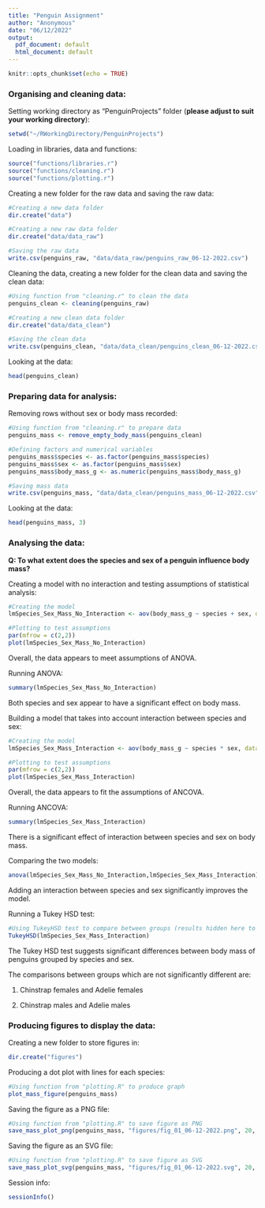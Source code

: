 ```yaml
---
title: "Penguin Assignment"
author: "Anonymous"
date: "06/12/2022"
output:
  pdf_document: default
  html_document: default
---
```


```r
knitr::opts_chunk$set(echo = TRUE)
```


### Organising and cleaning data:

Setting working directory as "PenguinProjects" folder (**please adjust to suit your working directory**):

```r
setwd("~/RWorkingDirectory/PenguinProjects")
```

Loading in libraries, data and functions:

```r
source("functions/libraries.r")
source("functions/cleaning.r")
source("functions/plotting.r")
```

Creating a new folder for the raw data and saving the raw data:

```r
#Creating a new data folder
dir.create("data")

#Creating a new raw data folder
dir.create("data/data_raw")

#Saving the raw data
write.csv(penguins_raw, "data/data_raw/penguins_raw_06-12-2022.csv")
```

Cleaning the data, creating a new folder for the clean data and saving the clean data:

```r
#Using function from "cleaning.r" to clean the data
penguins_clean <- cleaning(penguins_raw)

#Creating a new clean data folder
dir.create("data/data_clean")

#Saving the clean data
write.csv(penguins_clean, "data/data_clean/penguins_clean_06-12-2022.csv")
```

Looking at the data:

```r
head(penguins_clean)
```



### Preparing data for analysis:

Removing rows without sex or body mass recorded:

```r
#Using function from "cleaning.r" to prepare data
penguins_mass <- remove_empty_body_mass(penguins_clean)

#Defining factors and numerical variables
penguins_mass$species <- as.factor(penguins_mass$species)
penguins_mass$sex <- as.factor(penguins_mass$sex)
penguins_mass$body_mass_g <- as.numeric(penguins_mass$body_mass_g)

#Saving mass data
write.csv(penguins_mass, "data/data_clean/penguins_mass_06-12-2022.csv")
```

Looking at the data:

```r
head(penguins_mass, 3)
```


\newpage

### Analysing the data:

**Q: To what extent does the species and sex of a penguin influence body mass?**

Creating a model with no interaction and testing assumptions of statistical analysis:

```r
#Creating the model
lmSpecies_Sex_Mass_No_Interaction <- aov(body_mass_g ~ species + sex, data = penguins_mass)

#Plotting to test assumptions
par(mfrow = c(2,2))
plot(lmSpecies_Sex_Mass_No_Interaction)
```
Overall, the data appears to meet assumptions of ANOVA.

Running ANOVA:

```r
summary(lmSpecies_Sex_Mass_No_Interaction)
```
Both species and sex appear to have a significant effect on body mass.

Building a model that takes into account interaction between species and sex:

```r
#Creating the model
lmSpecies_Sex_Mass_Interaction <- aov(body_mass_g ~ species * sex, data = penguins_mass)

#Plotting to test assumptions
par(mfrow = c(2,2))
plot(lmSpecies_Sex_Mass_Interaction)
```
Overall, the data appears to fit the assumptions of ANCOVA.

Running ANCOVA:

```r
summary(lmSpecies_Sex_Mass_Interaction)
```
There is a significant effect of interaction between species and sex on body mass.

\newpage

Comparing the two models:

```r
anova(lmSpecies_Sex_Mass_No_Interaction,lmSpecies_Sex_Mass_Interaction)
```
Adding an interaction between species and sex significantly improves the model.

Running a Tukey HSD test:

```r
#Using TukeyHSD test to compare between groups (results hidden here to keep document tidy)
TukeyHSD(lmSpecies_Sex_Mass_Interaction)
```
The Tukey HSD test suggests significant differences between body mass of penguins grouped by species and sex.

The comparisons between groups which are not significantly different are:

1) Chinstrap females and Adelie females

2) Chinstrap males and Adelie males


\newpage

### Producing figures to display the data:

Creating a new folder to store figures in:

```r
dir.create("figures")
```

Producing a dot plot with lines for each species:

```r
#Using function from "plotting.R" to produce graph
plot_mass_figure(penguins_mass)
```

Saving the figure as a PNG file:

```r
#Using function from "plotting.R" to save figure as PNG
save_mass_plot_png(penguins_mass, "figures/fig_01_06-12-2022.png", 20, 600, 1.4)
```

Saving the figure as an SVG file:

```r
#Using function from "plotting.R" to save figure as SVG
save_mass_plot_svg(penguins_mass, "figures/fig_01_06-12-2022.svg", 20, 1.4)
```

\newpage

Session info:

```r
sessionInfo()
```
